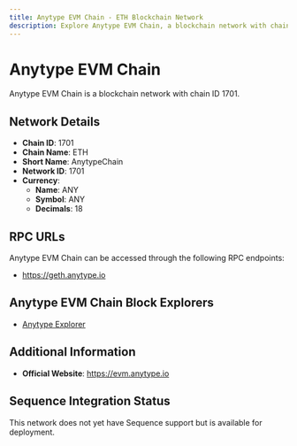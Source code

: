 ```yaml
--- 
title: Anytype EVM Chain - ETH Blockchain Network
description: Explore Anytype EVM Chain, a blockchain network with chain ID 1701. Learn about its native currency, ANY, and how to interact with the network.
---
```


# Anytype EVM Chain

Anytype EVM Chain is a blockchain network with chain ID 1701.

## Network Details

- **Chain ID**: 1701
- **Chain Name**: ETH
- **Short Name**: AnytypeChain
- **Network ID**: 1701
- **Currency**: 
  - **Name**: ANY
  - **Symbol**: ANY
  - **Decimals**: 18

## RPC URLs

Anytype EVM Chain can be accessed through the following RPC endpoints:

- https://geth.anytype.io

## Anytype EVM Chain Block Explorers

- [Anytype Explorer](https://explorer.anytype.io)

## Additional Information

- **Official Website**: https://evm.anytype.io

## Sequence Integration Status

This network does not yet have Sequence support but is available for deployment.

